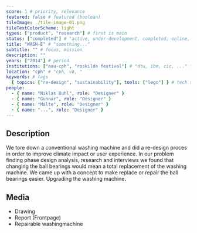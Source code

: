 ```yaml
---
score: 1 # priority, relevance
featured: false # featured (boolean)
tileImage: ./tile-image-01.png
tileTextColorScheme: light
types: ["product", "research"] # first is main
status: ["completed"] # "active, under-development, completed, online, ..."
title: "WASH-E" # "something..."
subtitle: "" # focus, mission
description: ""
years: ["2014"] # period
institutions: ["aau-cph", "roskilde festival"] # "dtu, ibm, cic, ..." first is main
location: "cph" # "cph, vø, "
keywords: # tags
  { topics: ["re-design", "sustainability"], tools: ["lego"] } # tech stack
people:
  - { name: "Niklas Buhl", role: "Designer" }
  - { name: "Gunnar", role: "Designer" }
  - { name: "Malte", role: "Designer" }
  - { name: "...", role: "Designer" }
---
```


<!-- # WASH-E -->

## Description

We tore down a conventional washing machine and did a re-design proces in order to improve climate impact or user experience.
In our problem finding phase design analysis, research and interviews we found that changing the ball bearings would mean a total replacement of the washing machine.
We came up with a concept to make replace or repair the ball bearings easier.
Upgrading the washing machine.

## Media

- Drawing
- Report (Frontpage)
- Repairable washingmachine
